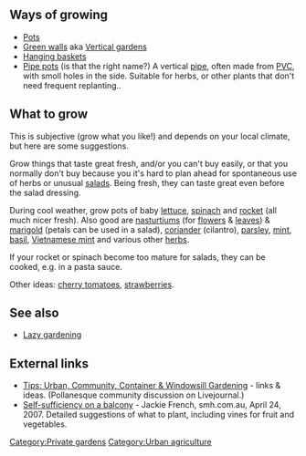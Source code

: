 {{green living improvement}}

== Ways of growing ==
* [[Pots]]
* [[Green walls]] aka [[Vertical gardens]]
* [[Hanging baskets]]
* [[Pipe pots]] (is that the right name?) A vertical [[pipe]], often made from [[PVC]], with smoll holes in the side. Suitable for herbs, or other plants that don't need frequent replanting..

== What to grow ==
This is subjective (grow what you like!) and depends on your local climate, but here are some suggestions.

Grow things that taste great fresh, and/or you can't buy easily, or that you normally don't buy because you it's hard to plan ahead for spontaneous use of herbs or unusual [[salads]]. Being fresh, they can taste great even before the salad dressing.

During cool weather, grow pots of baby [[lettuce]], [[spinach]] and [[rocket]] (all much nicer fresh). Also good are [[nasturtiums]] (for [[flowers]] & [[leaves]]) & [[marigold]] (petals can be used in a salad), [[coriander]] (cilantro), [[parsley]], [[mint]], [[basil]], [[Vietnamese mint]] and various other [[herbs]]. 

If your rocket or spinach become too mature for salads, they can be cooked, e.g. in a pasta sauce.

Other ideas: [[cherry tomatoes]], [[strawberries]].

== See also ==
* [[Lazy gardening]]

== External links ==
* [http://community.livejournal.com/pollanesque/45921.html?view=430177#t430177 Tips: Urban, Community, Container & Windowsill Gardening] - links & ideas. (Pollanesque community discussion on Livejournal.)
* [http://www.smh.com.au/news/environment/selfsufficiency-on-a-balcony/2007/04/23/1177180569548.html?page=fullpage [[Self-sufficiency]] on a balcony] - Jackie French, smh.com.au, April 24, 2007. Detailed suggestions of what to plant, including vines for fruit and vegetables.

{{stub}}

[[Category:Private gardens]]
[[Category:Urban agriculture]]